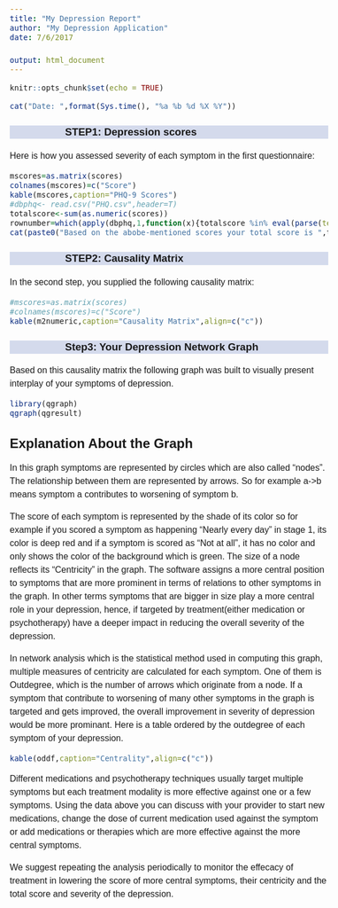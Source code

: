 ---
title: "My Depression Report"
author: "My Depression Application"
date: 7/6/2017

output: html_document
---
<style> body{ font-family: 'Oxygen', sans-serif; font-size: 16px; line-height: 24px; } h1,h2,h3,h4 { font-family: 'Raleway', sans-serif; } .container { width: 1000px; } h3 { background-color: #D4DAEC; text-indent: 100px; } h4 { text-indent: 100px; } g-table-intro h4 { text-indent: 0px; } </style>
```{r setup, include=FALSE}
knitr::opts_chunk$set(echo = TRUE)
```
```{r echo=FALSE, results='asis'}
cat("Date: ",format(Sys.time(), "%a %b %d %X %Y"))
```
### STEP1: Depression scores

Here is how you assessed  severity of each symptom in the first questionnaire: 
```{r echo=FALSE, results='asis'}

mscores=as.matrix(scores)
colnames(mscores)=c("Score")
kable(mscores,caption="PHQ-9 Scores")
#dbphq<- read.csv("PHQ.csv",header=T)
totalscore<-sum(as.numeric(scores))
rownumber=which(apply(dbphq,1,function(x){totalscore %in% eval(parse(text=x[[1]]))})==TRUE)
cat(paste0("Based on the abobe-mentioned scores your total score is ",totalscore," ,which translates to a severity of ",dbphq[rownumber,2],".This questionnaire suggests the following course of action for this degree of severity to the care provider: ",dbphq[rownumber,3] ))
```
### STEP2: Causality Matrix
In the second step, you supplied the following causality matrix:

```{r echo=FALSE, results='asis'}

#mscores=as.matrix(scores)
#colnames(mscores)=c("Score")
kable(m2numeric,caption="Causality Matrix",align=c("c"))
```

### Step3: Your Depression Network Graph

Based on this causality matrix the following graph was built to visually present interplay of your symptoms of depression.

```{r  echo=FALSE}
library(qgraph)
qgraph(qgresult)
```

## Explanation About the Graph

In this graph symptoms are represented by circles which are also called "nodes". The 
relationship between them are represented by arrows. So for example a->b means symptom a
contributes to worsening of symptom b. 

The score of each symptom is represented by the shade of its color so for example if you scored a symptom as happening "Nearly every day" in stage 1, its color is deep red and if a symptom is scored as "Not at all", it has no color and only shows the color of the background which is green. The size of a node reflects its "Centricity" in the graph. The software assigns a more central position to symptoms that are more prominent in terms of relations to other symptoms in the graph. In other terms symptoms that are bigger in size play a  more central role in your depression, hence, if targeted by treatment(either medication or psychotherapy) have a deeper impact in reducing the overall severity of the depression. 

In network analysis which is the statistical method used in computing this graph, multiple measures of centricity are calculated for each symptom. One of them is Outdegree, which is the number of arrows which originate from a node. If a symptom that contribute to worsening of many other symptoms in the graph is targeted and gets improved, the overall improvement in severity of depression would be more prominant. Here is a table ordered by the outdegree of each symptom of your depression.
```{r echo=FALSE, results='asis'}


kable(oddf,caption="Centrality",align=c("c"))
```

Different medications and psychotherapy techniques usually target multiple symptoms but each treatment modality is more effective against one or a few symptoms. Using the data above you can discuss with your provider to start new medications, change the dose of current medication used against the symptom or add medications or therapies which are more effective against the more central symptoms.

We suggest repeating the analysis periodically to monitor the effecacy of treatment in lowering the score of more central symptoms, their centricity and the total score and severity of the depression.